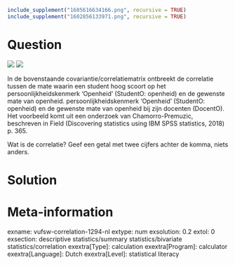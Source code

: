 ```r
include_supplement("1605616634166.png", recursive = TRUE)
include_supplement("1602856133971.png", recursive = TRUE)
```

Question
========
![](1605616634166.png)
![](1602856133971.png)
  
In de bovenstaande covariantie/correlatiematrix ontbreekt de correlatie tussen de mate waarin een student hoog scoort op het persoonlijkheidskenmerk 'Openheid' (StudentO: openheid) en de gewenste mate van openheid. persoonlijkheidskenmerk 'Openheid' (StudentO: openheid) en de gewenste mate van openheid bij zijn docenten (DocentO). Het voorbeeld komt uit een onderzoek van Chamorro-Premuzic, beschreven in Field (Discovering statistics using IBM SPSS statistics, 2018) p. 365.  
  
Wat is de correlatie? Geef een getal met twee cijfers achter de komma, niets anders.


Solution
========

Meta-information
================
exname: vufsw-correlation-1294-nl
extype: num
exsolution: 0.2
extol: 0
exsection: descriptive statistics/summary statistics/bivariate statistics/correlation
exextra[Type]: calculation
exextra[Program]: calculator
exextra[Language]: Dutch
exextra[Level]: statistical literacy

